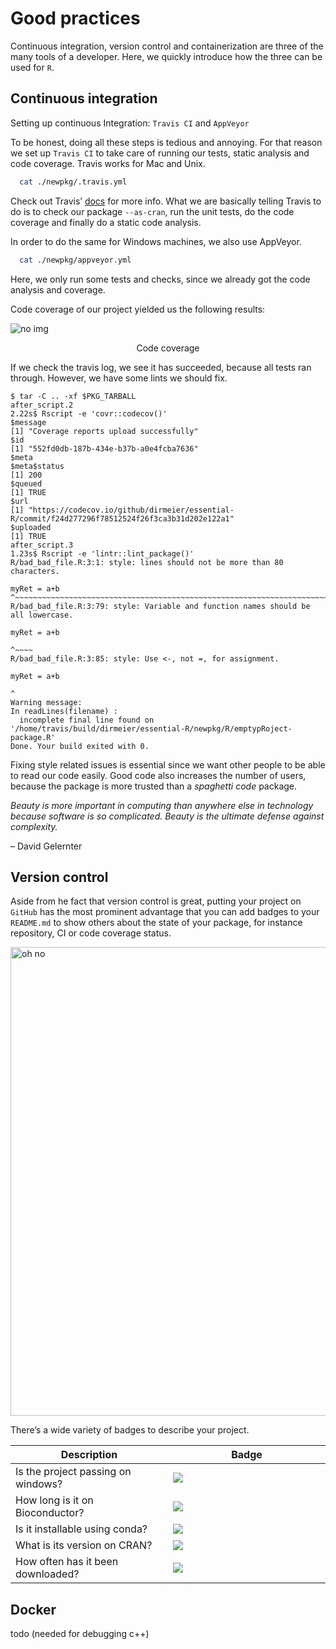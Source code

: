 # Good practices

Continuous integration, version control and containerization are three of the many tools of a developer. Here, we quickly introduce how the three can be used for `R`.

## Continuous integration

Setting up continuous Integration: `Travis CI` and `AppVeyor`

To be honest, doing all these steps is tedious and annoying. For that reason we set up `Travis CI` to take care of running our tests, static analysis and code coverage. Travis works for Mac and Unix.

```bash
  cat ./newpkg/.travis.yml
```

Check out Travis' <a href="https://docs.travis-ci.com/">docs</a> for more info. What we are basically telling Travis to do is to check our package `--as-cran`, run the unit tests, do the code coverage and finally do a static code analysis.

In order to do the same for Windows machines, we also use AppVeyor.

```bash
  cat ./newpkg/appveyor.yml
```

Here, we only run some tests and checks, since we already got the code analysis and coverage.

Code coverage of our project yielded us the following results:

<div align="center">
  <img src="https://codecov.io/gh/dirmeier/essential-R/branch/master/graphs/sunburst.svg" alt="no img">
</div>
<div style="text-align: center">
  Code coverage
</div>

If we check the travis log, we see it has succeeded, because all tests ran through. However, we have some lints we should fix.

<pre><code>$ tar -C .. -xf $PKG_TARBALL
after_script.2
2.22s$ Rscript -e 'covr::codecov()'
$message
[1] "Coverage reports upload successfully"
$id
[1] "552fd0db-187b-434e-b37b-a0e4fcba7636"
$meta
$meta$status
[1] 200
$queued
[1] TRUE
$url
[1] "https://codecov.io/github/dirmeier/essential-R/commit/f24d277296f78512524f26f3ca3b31d202e122a1"
$uploaded
[1] TRUE
after_script.3
1.23s$ Rscript -e 'lintr::lint_package()'
R/bad_bad_file.R:3:1: style: lines should not be more than 80 characters.
                                                                              myRet = a+b
^~~~~~~~~~~~~~~~~~~~~~~~~~~~~~~~~~~~~~~~~~~~~~~~~~~~~~~~~~~~~~~~~~~~~~~~~~~~~~~~~~~~~~~~~
R/bad_bad_file.R:3:79: style: Variable and function names should be all lowercase.
                                                                              myRet = a+b
                                                                              ^~~~~
R/bad_bad_file.R:3:85: style: Use <-, not =, for assignment.
                                                                              myRet = a+b
                                                                                    ^
Warning message:
In readLines(filename) :
  incomplete final line found on '/home/travis/build/dirmeier/essential-R/newpkg/R/emptypRoject-package.R'
Done. Your build exited with 0.</code></pre>


Fixing style related issues is essential since we want other people to be able to read our code easily. Good code also increases the number of users, because the package is more trusted than a *spaghetti code* package.

<div>
  <i>Beauty is more important in computing than anywhere else in technology because software is so complicated. Beauty is the ultimate defense against complexity.</i>
</div>
<div class="quote" style="margin-bottom: 5%">
-- David Gelernter
</div>


## Version control

Aside from he fact that version control is great, putting your project on `GitHub` has the most prominent advantage that you can add badges to your `README.md` to show others about the state of your package, for instance repository, CI or code coverage status.

<div align="center">
  <img src="https://rawgit.com/dirmeier/essential-R/master/fig/readme_me.jpg" alt="oh no" width="750px">
</div>

There's a wide variety of badges to describe your project.
<div align="center">
| Description  | Badge |
| ------------- | ------------- |
| Is the project passing on windows?  | <img src="https://ci.appveyor.com/api/projects/status/github/dirmeier/netReg?branch=master&svg=true">  |
| How long is it on Bioconductor?  | ![](https://bioconductor.org/shields/years-in-bioc/netReg.svg)  |
| Is it installable using conda?  | ![](https://anaconda.org/bioconda/netreg/badges/installer/conda.svg)  |
| What is its version on CRAN?  | ![](http://www.r-pkg.org/badges/version/datastructures?color=brightgreen)  |
| How often has it been downloaded?  | ![](http://cranlogs.r-pkg.org/badges/grand-total/datastructures?color=brightgreen)  |
</div>


## Docker

todo (needed for debugging c++)
